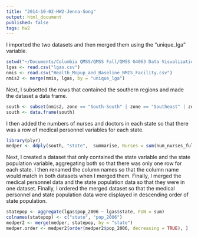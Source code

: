 ```yaml
---
title: "2014-10-02-HW2-Jenna-Song"
output: html_document
published: false
tags: hw2
---
```


I imported the two datasets and then merged them using the "unique_lga" variable.
```r
setwd("~/Documents/Columbia QMSS/QMSS Fall/QMSS G4063 Data Visualization")
lgas <- read.csv("lgas.csv")
nmis <- read.csv("Health_Mopup_and_Baseline_NMIS_Facility.csv")
nmis2 <- merge(nmis, lgas, by = "unique_lga")
```

Next, I subsetted the rows that contained the southern regions and made the dataset a data frame.

```r
south <- subset(nmis2, zone == "South-South" | zone == "Southeast" | zone =="Southwest")
south <- data.frame(south)
```

I then added the numbers of nurses and doctors in each state so that there was a row of medical personnel variables for each state.

```r
library(plyr)
medper <- ddply(south, "state",  summarise, Nurses = sum(num_nurses_fulltime, na.rm = T), Doctors = sum(num_doctors_fulltime, na.rm = T))
```

Next, I created a dataset that only contained the state variable and the state population variable, aggregating both so that there was only one row for each state. I then renamed the column names so that the column name would match in both datasets when I merged them. Finally, I merged the medical personnel data and the state population data so that they were in one dataset. Finally, I ordered the merged dataset so that the medical personnel and state population data were displayed in descending order of state population.

```r
statepop <- aggregate(lgas$pop_2006 ~ lgas$state, FUN = sum)
colnames(statepop) <- c("state", "pop_2006")
medper2 <- merge(medper, statepop, by = "state")
medper.order <- medper2[order(medper2$pop_2006, decreasing = TRUE), ]
```

